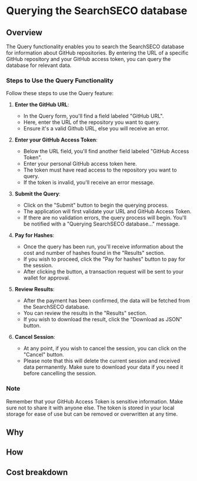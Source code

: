 # Querying the SearchSECO database

## Overview

The Query functionality enables you to search the SearchSECO database for information about GitHub repositories. By entering the URL of a specific GitHub repository and your GitHub access token, you can query the database for relevant data.

### Steps to Use the Query Functionality

Follow these steps to use the Query feature:

1. **Enter the GitHub URL**: 

    - In the Query form, you'll find a field labeled "GitHub URL". 
    - Here, enter the URL of the repository you want to query. 
    - Ensure it's a valid Github URL, else you will receive an error.

2. **Enter your GitHub Access Token**: 

    - Below the URL field, you'll find another field labeled "GitHub Access Token".
    - Enter your personal GitHub access token here. 
    - The token must have read access to the repository you want to query.
    - If the token is invalid, you'll receive an error message.

3. **Submit the Query**: 

    - Click on the "Submit" button to begin the querying process. 
    - The application will first validate your URL and GitHub Access Token. 
    - If there are no validation errors, the query process will begin. You'll be notified with a "Querying SearchSECO database..." message.

4. **Pay for Hashes**: 

    - Once the query has been run, you'll receive information about the cost and number of hashes found in the "Results" section. 
    - If you wish to proceed, click the "Pay for hashes" button to pay for the session. 
    - After clicking the button, a transaction request will be sent to your wallet for approval. 

5. **Review Results**: 

    - After the payment has been confirmed, the data will be fetched from the SearchSECO database.
    - You can review the results in the "Results" section.
    - If you wish to download the result, click the "Download as JSON" button. 

6. **Cancel Session**:

    - At any point, if you wish to cancel the session, you can click on the "Cancel" button.
    - Please note that this will delete the current session and received data permanently. Make sure to download your data if you need it before cancelling the session.

### Note

Remember that your GitHub Access Token is sensitive information. Make sure not to share it with anyone else. The token is stored in your local storage for ease of use but can be removed or overwritten at any time.


## Why

## How

## Cost breakdown
